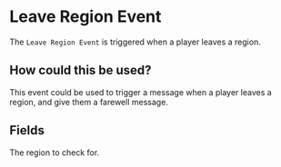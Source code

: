 
# Leave Region Event

The `Leave Region Event` is triggered when a player leaves a region.

## How could this be used?

This event could be used to trigger a message when a player leaves a region, and give them a farewell message.

## Fields

<EventsField />

<EntryField name="Region" required>
    The region to check for.
</EntryField>
